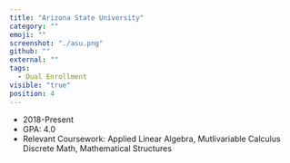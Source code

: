 ```yaml
---
title: "Arizona State University"
category: ""
emoji: ""
screenshot: "./asu.png"
github: ""
external: ""
tags:
  - Dual Enrollment
visible: "true"
position: 4
---
```

* 2018-Present
* GPA: 4.0 
* Relevant Coursework: Applied Linear Algebra, Mutlivariable Calculus Discrete Math, Mathematical Structures
